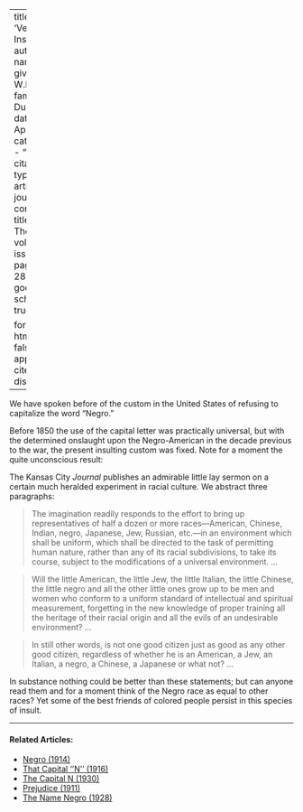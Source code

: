 
---
title: 'Veiled Insults'
author:
  - name:
      given: W.E.B.
      family: Du Bois
date: Apr. 1914
categories: 
  - ""
citation: 
  type: article-journal
  container-title: The Crisis
  volume: 7
  issue: 6
  page: 287-288
google-scholar: true

format:
  html:
    toc: false
    appendix-cite-as: display
---



We have spoken before of the custom in the United States of refusing to capitalize the word "Negro."

Before 1850 the use of the capital letter was practically universal, but with the determined onslaught upon the Negro-American in the decade previous to the war, the present insulting custom was fixed. Note for a moment the quite unconscious result:

The Kansas City *Journal* publishes an admirable little lay sermon on a certain much heralded experiment in racial culture. We abstract three paragraphs:

> The imagination readily responds to the effort to bring up representatives of half a dozen or more races---American, Chinese, Indian, negro, Japanese, Jew, Russian, etc.—in an environment which shall be uniform, which shall be directed to the task of permitting human nature, rather than any of its racial subdivisions, to take its course, subject to the modifications of a universal environment. ...

> Will the little American, the little Jew, the little Italian, the little Chinese, the little negro and all the other little ones grow up to be men and women who conform to a uniform standard of intellectual and spiritual measurement, forgetting in the new knowledge of proper training all the heritage of their racial origin and all the evils of an undesirable environment? ...

> In still other words, is not one good citizen just as good as any other good citizen, regardless of whether he is an American, a Jew, an Italian, a negro, a Chinese, a Japanese or what not? ...

In substance nothing could be better than these statements; but can anyone read them and for a moment think of the Negro race as equal to other races? Yet some of the best friends of colored people persist in this species of insult.

<!-- Similar articles start here -->

<hr>
#### Related Articles:

* [Negro (1914)](/Volumes/09/02/negro.html)
* [That Capital ''N'' (1916)](/Volumes/11/04/that_capital_n.html)
* [The Capital N (1930)](/Volumes/37/05/capital_n.html)
* [Prejudice (1911)](/Volumes/02/01/prejudice.html)
* [The Name Negro (1928)](/Volumes/35/03/name_negro.html)

<!-- Similar articles end here -->